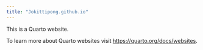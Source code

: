 ```yaml
---
title: "Jokittipong.github.io"
---
```


This is a Quarto website.

To learn more about Quarto websites visit <https://quarto.org/docs/websites>.
